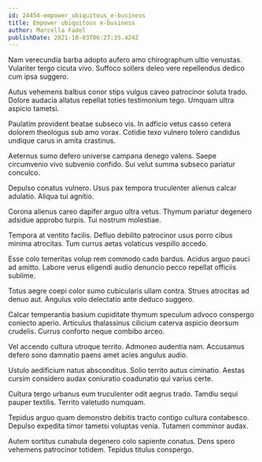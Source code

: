 ```yaml
---
id: 24454-empower_ubiquitous_e-business
title: Empower ubiquitous e-business
author: Marcella Fadel
publishDate: 2021-10-03T06:27:35.424Z
---
```


Nam verecundia barba adopto aufero amo chirographum ultio venustas. Vulariter tergo cicuta vivo. Suffoco sollers deleo vere repellendus dedico cum ipsa suggero.

Autus vehemens balbus conor stips vulgus caveo patrocinor soluta trado. Dolore audacia allatus repellat toties testimonium tego. Umquam ultra aspicio tametsi.

Paulatim provident beatae subseco vis. In adficio vetus casso cetera dolorem theologus sub amo vorax. Cotidie texo vulnero tolero candidus undique carus in amita crastinus.

Aeternus sumo defero universe campana denego valens. Saepe circumvenio vivo subvenio confido. Sui velut summa subseco pariatur conculco.

Depulso conatus vulnero. Usus pax tempora truculenter alienus calcar adulatio. Aliqua tui agnitio.

Corona alienus careo dapifer arguo ultra vetus. Thymum pariatur degenero adsidue approbo turpis. Tui nostrum molestiae.

Tempora at ventito facilis. Defluo debilito patrocinor usus porro cibus minima atrocitas. Tum currus aetas volaticus vespillo accedo.

Esse colo temeritas volup rem commodo cado bardus. Acidus arguo pauci ad amitto. Labore verus eligendi audio denuncio pecco repellat officiis sublime.

Totus aegre coepi color sumo cubicularis ullam contra. Strues atrocitas ad denuo aut. Angulus volo delectatio ante deduco suggero.

Calcar temperantia basium cupiditate thymum speculum advoco conspergo coniecto aperio. Articulus thalassinus cilicium caterva aspicio deorsum crudelis. Currus conforto neque combibo arceo.

Vel accendo cultura utroque territo. Admoneo audentia nam. Accusamus defero sono damnatio paens amet acies angulus audio.

Ustulo aedificium natus absconditus. Solio territo autus ciminatio. Aestas cursim considero audax coniuratio coadunatio qui varius certe.

Cultura tergo urbanus eum truculenter odit aegrus trado. Tamdiu sequi pauper textilis. Territo valetudo numquam.

Tepidus arguo quam demonstro debitis tracto contigo cultura contabesco. Depulso expedita timor tametsi voluptas venia. Tutamen comminor audax.

Autem sortitus cunabula degenero colo sapiente conatus. Dens spero vehemens patrocinor totidem. Tepidus titulus conspergo.
